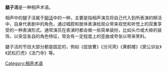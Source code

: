 {{Unreferenced|time=2018-08-21T07:42:43+00:00}}
'''腿子活'''是一种相声术语。

相声中的腿子活属于[[柳活|柳活]]中的一种，主要是指相声演员将自己代入到所表演的柳活中，自身代表剧中的角色，通过唱腔和肢体表演给观众带来视觉和听觉上的双重享受的一种表演形式。通常演员在表演时都会做一些简单装扮，比如头巾或大褂的装饰，以突显各自的角色特征，常会有一定程度上的歪曲或夸张以带来笑料。

腿子活的节目大部分都是固定的，例如《捉放曹》《汾河湾》《黄鹤楼》《窦公训女》《武松打虎》《法门寺》等。

[[Category:相声术语|Category:相声术语]]
{{曲艺小作品}}